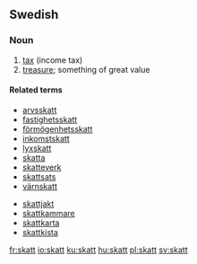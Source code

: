 ==Swedish==

===Noun===
{{sv-noun-reg-er}}
{{infl|sv|noun|g=c}}

# [[tax]] (income tax)
# [[treasure]]; something of great value

====Related terms====
*[[arvsskatt]]
*[[fastighetsskatt]]
*[[förmögenhetsskatt]]
*[[inkomstskatt]]
*[[lyxskatt]]
*[[skatta]]
*[[skatteverk]]
*[[skattsats]]
*[[värnskatt]]

*[[skattjakt]]
*[[skattkammare]]
*[[skattkarta]]
*[[skattkista]]

[[fr:skatt]]
[[io:skatt]]
[[ku:skatt]]
[[hu:skatt]]
[[pl:skatt]]
[[sv:skatt]]